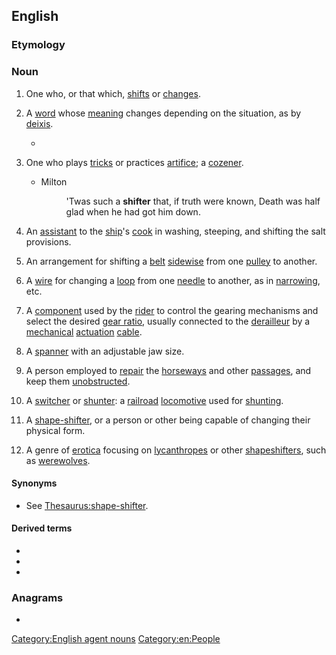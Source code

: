 ==English==

===Etymology===
{{suffix|en|shift|er}}

===Noun===
{{en-noun}}

# One who, or that which, [[shifts]] or [[changes]].
# {{lb|en|linguistics}} A [[word]] whose [[meaning]] changes depending on the situation, as by [[deixis]].
#* {{quote-book|en|last= Klein |first= Richard |chapter= Introduction |title= Cigarettes are sublime |edition= Paperback |location= Durham |publisher= Duke University Press |year= 1995 |year_published= 1993 |isbn= 0-8223-1641-2 |oclc= 613939086 |page= 9 |pageurl= https://books.google.com/books?id=E0i4xgH4vOgC&pg=PA9&lpg=PA9&dq=shifter |passage= ''The cigarette is analogous to what linguists call a '''shifter''', like the word ''I'' ; this device for expressing the irreducible particularity of my innermost self is universally available to every speaker and is thus the least particular thing in the world. The smoker manipulates the cigarette, like the word ''I'', to tell stories to him/herself about him/herself — or to an other''.}}
# {{lb|en|dated}} One who plays [[tricks]] or practices [[artifice]]; a [[cozener]].
#* Milton
#*: 'Twas such a '''shifter''' that, if truth were known, Death was half glad when he had got him down.
# {{lb|en|nautical}} An [[assistant]] to the [[ship]]'s [[cook]] in washing, steeping, and shifting the salt provisions.
# {{lb|en|engineering}} An arrangement for shifting a [[belt]] [[sidewise]] from one [[pulley]] to another.
# {{lb|en|engineering|textiles}} A [[wire]] for changing a [[loop]] from one [[needle]] to another, as in [[narrow]]ing, etc.
# {{lb|en|cycling}} A [[component]] used by the [[rider]] to control the gearing mechanisms and select the desired [[gear ratio]], usually connected to the [[derailleur]] by a [[mechanical]] [[actuation]] [[cable]].
# A [[spanner]] with an adjustable jaw size.
# {{lb|en|mining|historical}} A person employed to [[repair]] the [[horseway]]s and other [[passage]]s, and keep them [[unobstructed]].
# {{lb|en|US|Pennsylvania}} A [[switcher]] or [[shunter]]: a [[railroad]] [[locomotive]] used for [[shunt]]ing.
# {{lb|en|mythology|science fiction|fantasy}} A [[shape-shifter]], or a person or other being capable of changing their physical form.
# {{lb|en|erotica}} A genre of [[erotica]] focusing on [[lycanthrope]]s or other [[shapeshifter]]s, such as [[werewolves]].

====Synonyms====
* {{sense|shapeshifter}} See [[Thesaurus:shape-shifter]].

====Derived terms====
* {{l|en|shifter cart}}
* {{l|en|phase shifter}}
* {{l|en|video shifter}}

{{Webster 1913}}

===Anagrams===
* {{anagrams|en|a=efhirst|reshift}}

[[Category:English agent nouns]]
[[Category:en:People]]